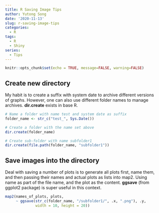 ```yaml
---
title: R Saving Image Tips
author: Yutong Song
date: '2020-11-13'
slug: r-saving-image-tips
categories:
  - R
tags:
  - R
  - Shiny
series:
  - Tips
---
```


```r
knitr::opts_chunk$set(echo = TRUE, message=FALSE, warning=FALSE)
```

## Create new directory 

My habit is to create a suffix with system date to archive different versions of graphs. However, one can also use different folder names to manage archives. **dir.create** exists in base R.

```r
# Name a folder with name test and system date as suffix
folder_name <- str_c("test_", Sys.Date())

# Create a folder with the name set above
dir.create(folder_name)

# Create sub-folder with name subfolder1
dir.create(file.path(folder_name, "subfolder1"))
```


## Save images into the directory

Deal with saving a number of plots is to generate all plots first, name them, and then passing their names and actual plots as lists into map2. Using name as part of the file name, and the plot as the content. **ggsave** (from ggplot2 package) is super useful in this context.

```r
map2(names_of_plots, plots,
     ~ ggsave(str_c(folder_name, "/subfolder1/", .x, ".png"), .y,
              width = 10, height = 20))
```

